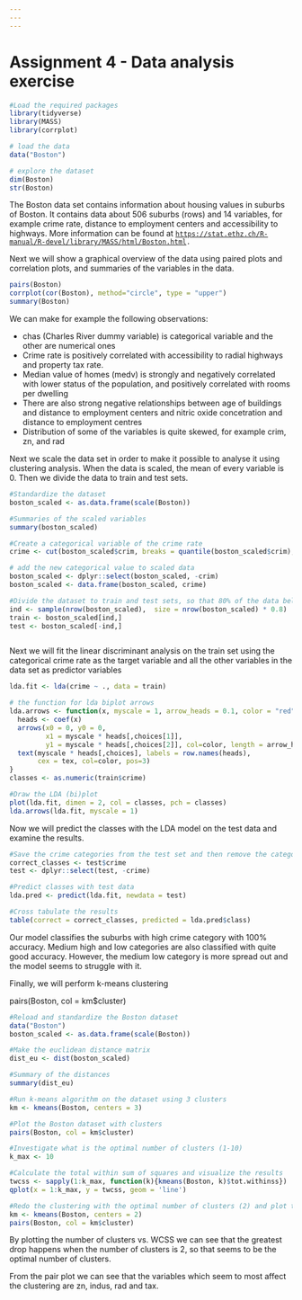 ```yaml
---
---
---
```


# Assignment 4 - Data analysis exercise

```r
#Load the required packages
library(tidyverse)
library(MASS)
library(corrplot)

# load the data
data("Boston")

# explore the dataset
dim(Boston)
str(Boston)

```

The Boston data set contains information about housing values in suburbs of Boston. It contains data about 506 suburbs (rows) and 14 variables, for example crime rate, distance to employment centers and accessibility to highways. More information can be found at [`https://stat.ethz.ch/R-manual/R-devel/library/MASS/html/Boston.html`](https://stat.ethz.ch/R-manual/R-devel/library/MASS/html/Boston.html)`.`

Next we will show a graphical overview of the data using paired plots and correlation plots, and summaries of the variables in the data.

```r
pairs(Boston)
corrplot(cor(Boston), method="circle", type = "upper")
summary(Boston)

```

We can make for example the following observations:

-   chas (Charles River dummy variable) is categorical variable and the other are numerical ones
-   Crime rate is positively correlated with accessibility to radial highways and property tax rate.
-   Median value of homes (medv) is strongly and negatively correlated with lower status of the population, and positively correlated with rooms per dwelling
-   There are also strong negative relationships between age of buildings and distance to employment centers and nitric oxide concetration and distance to employment centres
-   Distribution of some of the variables is quite skewed, for example crim, zn, and rad

Next we scale the data set in order to make it possible to analyse it using clustering analysis. When the data is scaled, the mean of every variable is 0. Then we divide the data to train and test sets.

```r
#Standardize the dataset
boston_scaled <- as.data.frame(scale(Boston))

#Summaries of the scaled variables
summary(boston_scaled)

#Create a categorical variable of the crime rate
crime <- cut(boston_scaled$crim, breaks = quantile(boston_scaled$crim), include.lowest = TRUE, label = c("low", "med_low", "med_high", "high" ))

# add the new categorical value to scaled data
boston_scaled <- dplyr::select(boston_scaled, -crim)
boston_scaled <- data.frame(boston_scaled, crime)

#Divide the dataset to train and test sets, so that 80% of the data belongs to the train set
ind <- sample(nrow(boston_scaled),  size = nrow(boston_scaled) * 0.8)
train <- boston_scaled[ind,]
test <- boston_scaled[-ind,]



```

Next we will fit the linear discriminant analysis on the train set using the categorical crime rate as the target variable and all the other variables in the data set as predictor variables

```r
lda.fit <- lda(crime ~ ., data = train)

# the function for lda biplot arrows
lda.arrows <- function(x, myscale = 1, arrow_heads = 0.1, color = "red", tex = 0.75, choices = c(1,2)){
  heads <- coef(x)
  arrows(x0 = 0, y0 = 0, 
         x1 = myscale * heads[,choices[1]], 
         y1 = myscale * heads[,choices[2]], col=color, length = arrow_heads)
  text(myscale * heads[,choices], labels = row.names(heads), 
       cex = tex, col=color, pos=3)
}
classes <- as.numeric(train$crime)

#Draw the LDA (bi)plot
plot(lda.fit, dimen = 2, col = classes, pch = classes)
lda.arrows(lda.fit, myscale = 1)


```

Now we will predict the classes with the LDA model on the test data and examine the results.

```r
#Save the crime categories from the test set and then remove the categorical crime variable from the test dataset. 
correct_classes <- test$crime
test <- dplyr::select(test, -crime)

#Predict classes with test data
lda.pred <- predict(lda.fit, newdata = test)

#Cross tabulate the results
table(correct = correct_classes, predicted = lda.pred$class)
```

Our model classifies the suburbs with high crime category with 100% accuracy. Medium high and low categories are also classified with quite good accuracy. However, the medium low category is more spread out and the model seems to struggle with it.

Finally, we will perform k-means clustering

pairs(Boston, col = km\$cluster)

```r
#Reload and standardize the Boston dataset
data("Boston")
boston_scaled <- as.data.frame(scale(Boston))

#Make the euclidean distance matrix
dist_eu <- dist(boston_scaled)

#Summary of the distances
summary(dist_eu)

#Run k-means algorithm on the dataset using 3 clusters
km <- kmeans(Boston, centers = 3)

#Plot the Boston dataset with clusters
pairs(Boston, col = km$cluster)

#Investigate what is the optimal number of clusters (1-10)
k_max <- 10

#Calculate the total within sum of squares and visualize the results
twcss <- sapply(1:k_max, function(k){kmeans(Boston, k)$tot.withinss})
qplot(x = 1:k_max, y = twcss, geom = 'line')

#Redo the clustering with the optimal number of clusters (2) and plot the results
km <- kmeans(Boston, centers = 2)
pairs(Boston, col = km$cluster)
```

By plotting the number of clusters vs. WCSS we can see that the greatest drop happens when the number of clusters is 2, so that seems to be the optimal number of clusters.

From the pair plot we can see that the variables which seem to most affect the clustering are zn, indus, rad and tax.
